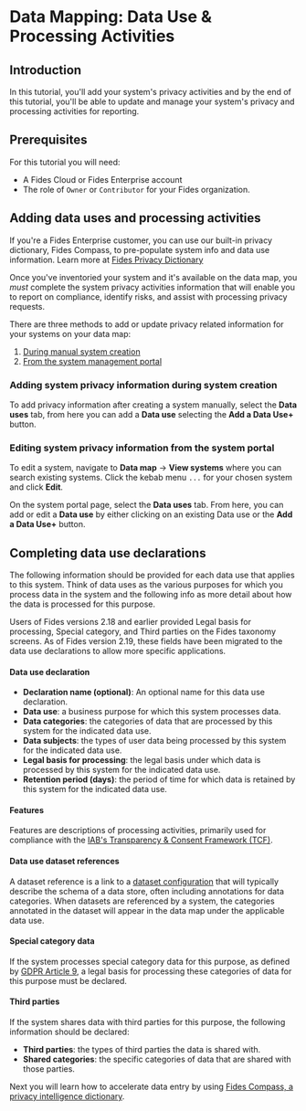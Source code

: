 
# Data Mapping: Data Use & Processing Activities

<TutorialKey duration="9" product="Fides" topic="Data Mapping" video="true" interactive="true"/>

## Introduction

In this tutorial, you'll add your system's privacy activities and by the end of this tutorial, you'll be able to update and manage your system's privacy and processing activities for reporting.

## Prerequisites

For this tutorial you will need:

* A Fides Cloud or Fides Enterprise account
* The role of `Owner` or `Contributor` for your Fides organization.

## Adding data uses and processing activities
<Callout emoji="" type="info">If you're a Fides Enterprise customer, you can use our built-in privacy dictionary, Fides Compass, to pre-populate system info and data use information. Learn more at [Fides Privacy Dictionary](/tutorials/data-mapping-dictionary)</Callout>

Once you've inventoried your system and it's available on the data map, you *must* complete the system privacy activities information that will enable you to report on compliance, identify risks, and assist with processing privacy requests.

There are three methods to add or update privacy related information for your systems on your data map:

1. [During manual system creation](#adding-system-privacy-information-during-system-creation)
2. [From the system management portal](#editing-system-privacy-information-from-the-system-portal)


### Adding system privacy information during system creation
To add privacy information after creating a system manually, select the **Data uses** tab, from here you can add a **Data use** selecting the **Add a Data Use+** button.

<Screenshot img="/docs/assets/img/tutorials/data-mapping-data-use-creation.gif" description="Add data uses" />


### Editing system privacy information from the system portal
To edit a system, navigate to **Data map** → **View systems** where you can search existing systems. Click the kebab menu ```...``` for your chosen system and click **Edit**.

On the system portal page, select the **Data uses** tab. From here, you can add or edit a **Data use** by either clicking on an existing Data use or the **Add a Data Use+** button.

<Screenshot img="/docs/assets/img/tutorials/data-mapping-data-use-creation.gif" description="Add data uses" />


## Completing data use declarations

The following information should be provided for each data use that applies to this system. Think of data uses as the various purposes for which you process data in the system and the following info as more detail about how the data is processed for this purpose.

<Callout emoji="" type="info">Users of Fides versions 2.18 and earlier provided Legal basis for processing, Special category, and Third parties on the Fides taxonomy screens. As of Fides version 2.19, these fields have been migrated to the data use declarations to allow more specific applications. </Callout>

#### Data use declaration

* **Declaration name (optional)**: An optional name for this data use declaration.
* **Data use**: a business purpose for which this system processes data.
* **Data categories**: the categories of data that are processed by this system for the indicated data use.
* **Data subjects**: the types of user data being processed by this system for the indicated data use.
* **Legal basis for processing**: the legal basis under which data is processed by this system for the indicated data use.
* **Retention period (days)**: the period of time for which data is retained by this system for the indicated data use.

<Screenshot img="/docs/assets/img/tutorials/data-mapping-data-use-configure.gif" description="Add data uses" />


#### Features
Features are descriptions of processing activities, primarily used for compliance with the [IAB's Transparency & Consent Framework (TCF)](https://iabeurope.eu/transparency-consent-framework/).

#### Data use dataset references
A dataset reference is a link to a [dataset configuration](/user-guides/datasets) that will typically describe the schema of a data store, often including annotations for data categories. When datasets are referenced by a system, the categories annotated in the dataset will appear in the data map under the applicable data use.


#### Special category data
If the system processes special category data for this purpose, as defined by [GDPR Article 9](https://gdpr-info.eu/art-9-gdpr/), a legal basis for processing these categories of data for this purpose must be declared.

<Screenshot img="/docs/assets/img/tutorials/data-mapping-data-use-special-category.gif" description="Add data uses" />

#### Third parties
If the system shares data with third parties for this purpose, the following information should be declared:
* **Third parties**: the types of third parties the data is shared with.
* **Shared categories**: the specific categories of data that are shared with those parties.

<Screenshot img="/docs/assets/img/tutorials/data-mapping-data-use-third-parties.gif" description="Add data uses" />



Next you will learn how to accelerate data entry by using [Fides Compass, a privacy intelligence dictionary](/tutorials/data-mapping-dictionary).